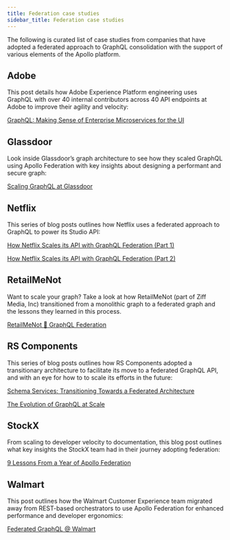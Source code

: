 ```yaml
---
title: Federation case studies
sidebar_title: Federation case studies
---
```


The following is curated list of case studies from companies that have adopted a federated approach to GraphQL consolidation with the support of various elements of the Apollo platform.

## Adobe

This post details how Adobe Experience Platform engineering uses GraphQL with over 40 internal contributors across 40 API endpoints at Adobe to improve their agility and velocity:

[GraphQL: Making Sense of Enterprise Microservices for the UI](https://medium.com/adobetech/graphql-making-sense-of-enterprise-microservices-for-the-ui-46fc8f5a5301)

## Glassdoor

Look inside Glassdoor’s graph architecture to see how they scaled GraphQL using Apollo Federation with key insights about designing a performant and secure graph:

[Scaling GraphQL at Glassdoor](https://www.apollographql.com/graphql-summit/scaling-graphql-at-glassdoor)

## Netflix

This series of blog posts outlines how Netflix uses a federated approach to GraphQL to power its Studio API:

[How Netflix Scales its API with GraphQL Federation (Part 1)](https://netflixtechblog.com/how-netflix-scales-its-api-with-graphql-federation-part-1-ae3557c187e2)

[How Netflix Scales its API with GraphQL Federation (Part 2)](https://netflixtechblog.com/how-netflix-scales-its-api-with-graphql-federation-part-2-bbe71aaec44a)

## RetailMeNot

Want to scale your graph? Take a look at how RetailMeNot (part of Ziff Media, Inc) transitioned from a monolithic graph to a federated graph and the lessons they learned in this process. 

[RetailMeNot 💜 GraphQL Federation](https://engineering.ziffmedia.com/retailmenot-graphql-federation-3bb36dac5aaa)

## RS Components

This series of blog posts outlines how RS Components adopted a transitionary architecture to facilitate its move to a federated GraphQL API, and with an eye for how to to scale its efforts in the future:

[Schema Services: Transitioning Towards a Federated Architecture](https://www.apollographql.com/blog/schema-services-transitioning-towards-a-federated-graphql-architecture/)

[The Evolution of GraphQL at Scale](https://www.apollographql.com/blog/the-evolution-of-graphql-at-scale/)

## StockX

From scaling to developer velocity to documentation, this blog post outlines what key insights the StockX team had in their journey adopting federation:

[9 Lessons From a Year of Apollo Federation](https://www.apollographql.com/blog/9-lessons-from-a-year-of-apollo-federation/)

## Walmart

This post outlines how the Walmart Customer Experience team migrated away from REST-based orchestrators to use Apollo Federation for enhanced performance and developer ergonomics:

[Federated GraphQL @ Walmart](https://medium.com/walmartglobaltech/federated-graphql-walmart-bfc85c2553de)
